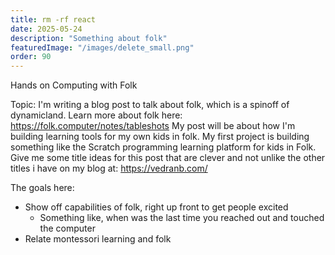```yaml
---
title: rm -rf react
date: 2025-05-24
description: "Something about folk"
featuredImage: "/images/delete_small.png"
order: 90
---
```



Hands on Computing with Folk

Topic: I'm writing a blog post to talk about folk, which is a spinoff of dynamicland. Learn more about folk here: https://folk.computer/notes/tableshots
My post will be about how I'm building learning tools for my own kids in folk. My first project is building something like the Scratch programming learning platform for kids in Folk. Give me some title ideas for this post that are clever and not unlike the other titles i have on my blog at: https://vedranb.com/

The goals here:
- Show off capabilities of folk, right up front to get people excited
  - Something like, when was the last time you reached out and touched the computer
- Relate montessori learning and folk




